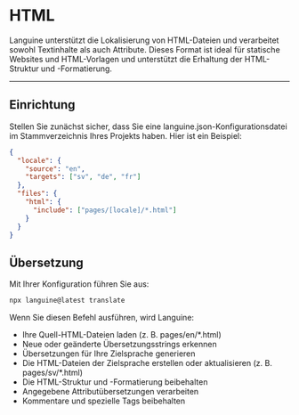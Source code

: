 # HTML

Languine unterstützt die Lokalisierung von HTML-Dateien und verarbeitet sowohl Textinhalte als auch Attribute. Dieses Format ist ideal für statische Websites und HTML-Vorlagen und unterstützt die Erhaltung der HTML-Struktur und -Formatierung.

---

## Einrichtung

Stellen Sie zunächst sicher, dass Sie eine languine.json-Konfigurationsdatei im Stammverzeichnis Ihres Projekts haben. Hier ist ein Beispiel:

```json
{
  "locale": {
    "source": "en",
    "targets": ["sv", "de", "fr"]
  },
  "files": {
    "html": {
      "include": ["pages/[locale]/*.html"]
    }
  }
}
```

## Übersetzung

Mit Ihrer Konfiguration führen Sie aus:

```bash
npx languine@latest translate
```

Wenn Sie diesen Befehl ausführen, wird Languine:

- Ihre Quell-HTML-Dateien laden (z. B. pages/en/*.html)
- Neue oder geänderte Übersetzungsstrings erkennen
- Übersetzungen für Ihre Zielsprache generieren
- Die HTML-Dateien der Zielsprache erstellen oder aktualisieren (z. B. pages/sv/*.html)
- Die HTML-Struktur und -Formatierung beibehalten
- Angegebene Attributübersetzungen verarbeiten
- Kommentare und spezielle Tags beibehalten
